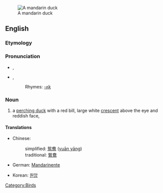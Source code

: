 [[Image:Mandarin.duck.arp.jpg|thumb|A mandarin duck]]
==English==

===Etymology===
{{rfe}}

===Pronunciation===
*{{a|UK}} {{IPA|/ˈmændərɪn dʌk/}}, {{SAMPA|/"m{nd@rIn dVk/}}
*{{a|US}} {{IPA|/ˈmændərɪn dʌk/}}, {{SAMPA|/"m{nd@rIn dVk/}}
*:Rhymes: [[Rhymes:English:-ʌk|-ʌk]]

===Noun===
{{wikipedia}}
{{en-noun|sg=[[mandarin]] [[duck]]}}
# a [[perching duck]] with a red bill, large white [[crescent]] above the eye and reddish face, {{spelink|Aix galericulata}}

====Translations====
{{rftrans}}
{{trans-top|bird}}
*Chinese:
*:simplified: [[鸳鸯]] ([[yuān yāng]])
*:traditional: [[鴛鴦]]
*German: [[Mandarinente]] {{f}}
{{trans-mid}}
*Korean: [[원앙]]
{{trans-bottom}}

[[Category:Birds]]